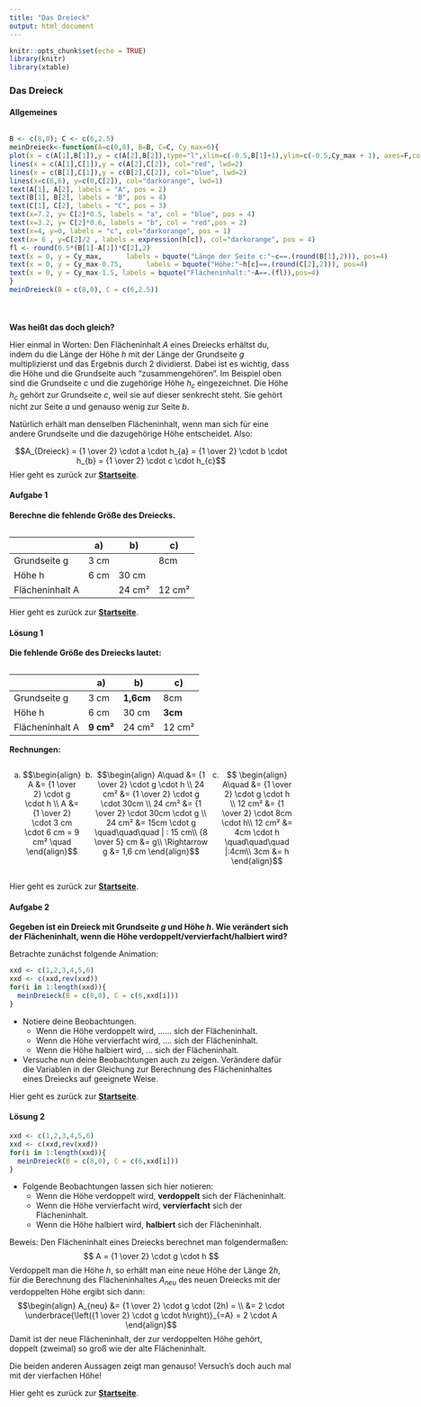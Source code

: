 ```yaml
---
title: "Das Dreieck"
output: html_document
---
```


```r
knitr::opts_chunk$set(echo = TRUE)
library(knitr)
library(xtable)
```
### Das Dreieck{.tabset}

#### Allgemeines
:::: {style="display: flex;"}

::: {}
<!-- First div -->
```r
B <- c(8,0); C <- c(6,2.5)
meinDreieck<-function(A=c(0,0), B=B, C=C, Cy_max=6){
plot(x = c(A[1],B[1]),y = c(A[2],B[2]),type="l",xlim=c(-0.5,B[1]+1),ylim=c(-0.5,Cy_max + 1), axes=F,col="darkorange",lwd=2,xlab = "",ylab="")
lines(x = c(A[1],C[1]),y = c(A[2],C[2]), col="red", lwd=2)
lines(x = c(B[1],C[1]),y = c(B[2],C[2]), col="blue", lwd=2)
lines(x=c(6,6), y=c(0,C[2]), col="darkorange", lwd=1)
text(A[1], A[2], labels = "A", pos = 2)
text(B[1], B[2], labels = "B", pos = 4)
text(C[1], C[2], labels = "C", pos = 3)
text(x=7.2, y= C[2]*0.5, labels = "a", col = "blue", pos = 4)
text(x=3.2, y= C[2]*0.6, labels = "b", col = "red",pos = 2)
text(x=4, y=0, labels = "c", col="darkorange", pos = 1)
text(x= 6 , y=C[2]/2 , labels = expression(h[c]), col="darkorange", pos = 4)
fl <- round(0.5*(B[1]-A[1])*C[2],2)
text(x = 0, y = Cy_max,      labels = bquote("Länge der Seite c:"~c==.(round(B[1],2))), pos=4)
text(x = 0, y = Cy_max-0.75,      labels = bquote("Höhe:"~h[c]==.(round(C[2],2))), pos=4)
text(x = 0, y = Cy_max-1.5, labels = bquote("Flächeninhalt:"~A==.(fl)),pos=4)
}
meinDreieck(B = c(8,0), C = c(6,2.5))
```

:::

::: {}
<!-- Second div -->

<br><br><br><br><br><br>

**Flächeninhalt des Dreiecks:** 

$$A = {1 \over 2} \cdot g \cdot h$$  

**Umfang des Dreiecks**
$$U = a + b + c$$
:::

::::


**Was heißt das doch gleich?**

Hier einmal in Worten: Den Flächeninhalt $A$ eines Dreiecks erhältst du, indem du die Länge der Höhe $h$ mit der Länge der Grundseite $g$ multiplizierst und das Ergebnis durch 2 dividierst. Dabei ist es wichtig, dass die Höhe und die Grundseite auch "zusammengehören". Im Beispiel oben sind die Grundseite $c$ und die zugehörige Höhe $h_c$ eingezeichnet. Die Höhe $h_c$ gehört zur Grundseite $c$, weil sie auf dieser senkrecht steht. Sie gehört nicht zur Seite $a$ und genauso wenig zur Seite $b$.

Natürlich erhält man denselben Flächeninhalt, wenn man sich für eine andere Grundseite und die dazugehörige Höhe entscheidet. Also:

$$A_{Dreieck} = {1 \over 2} \cdot a \cdot h_{a} = {1 \over 2} \cdot b \cdot h_{b} = {1 \over 2} \cdot c \cdot h_{c}$$
Hier geht es zurück zur [**Startseite**](https://gdischinger.github.io/Mathe_8d/03FormelnErstellen/20210118/FlächenberechnungErinnerung.html).


#### Aufgabe 1
**Berechne die fehlende Größe des Dreiecks.**
```r
```
<br> |a) |b) | c)
------|------|------|-----
 Grundseite g| 3 cm | | 8cm
 Höhe h | 6 cm | 30 cm | 
 Flächeninhalt A|  | 24 cm² | 12 cm²

Hier geht es zurück zur [**Startseite**](https://gdischinger.github.io/Mathe_8d/03FormelnErstellen/20210118/FlächenberechnungErinnerung.html).


#### Lösung 1
**Die fehlende Größe des Dreiecks lautet:**
```r
```
<br> |a) |b) | c)
------|------|------|-----
 Grundseite g| 3 cm |**1,6cm** | 8cm
 Höhe h | 6 cm | 30 cm | **3cm** 
 Flächeninhalt A| **9 cm²** | 24 cm² | 12 cm²
 
 **Rechnungen:**
 
:::: {style="display: flex;"}

::: {}
a)
$$\begin{align} A &= {1 \over 2} \cdot g \cdot h \\
A &= {1 \over 2} \cdot 3 cm \cdot 6 cm = 9 cm² \quad \end{align}$$
:::

::: {}

:::

::: {}
b) 
$$\begin{align} A\quad &= {1 \over 2} \cdot g \cdot h \\
24 cm² &= {1 \over 2} \cdot g \cdot 30cm \\
24 cm² &= {1 \over 2} \cdot 30cm \cdot g \\
24 cm² &= 15cm \cdot g  \quad\quad\quad | : 15 cm\\
{8 \over 5} cm &= g\\
\Rightarrow g &= 1,6 cm \end{align}$$
:::

::: {}

:::

::: {}
c)   
$$ \begin{align} A\quad &= {1 \over 2} \cdot g \cdot h \\
12 cm² &= {1 \over 2} \cdot 8cm \cdot h\\
12 cm² &= 4cm \cdot h \quad\quad\quad |:4cm\\
3cm &= h \end{align}$$
:::

:::: 
 
 

 
Hier geht es zurück zur [**Startseite**](https://gdischinger.github.io/Mathe_8d/03FormelnErstellen/20210118/FlächenberechnungErinnerung.html).

#### Aufgabe 2
**Gegeben ist ein Dreieck mit Grundseite $g$ und Höhe $h$. Wie verändert sich der Flächeninhalt, wenn die Höhe verdoppelt/vervierfacht/halbiert wird?**

Betrachte zunächst folgende Animation:

```r
xxd <- c(1,2,3,4,5,6)
xxd <- c(xxd,rev(xxd))
for(i in 1:length(xxd)){
  meinDreieck(B = c(8,0), C = c(6,xxd[i]))
}
```

* Notiere deine Beobachtungen.
  + Wenn die Höhe verdoppelt wird, ...... sich der Flächeninhalt.
  + Wenn die Höhe vervierfacht wird, .... sich der Flächeninhalt.
  + Wenn die Höhe halbiert wird, ... sich der Flächeninhalt.

* Versuche nun deine Beobachtungen auch zu zeigen. Verändere dafür die Variablen in der Gleichung zur Berechnung des Flächeninhaltes eines Dreiecks auf geeignete Weise.


Hier geht es zurück zur [**Startseite**](https://gdischinger.github.io/Mathe_8d/03FormelnErstellen/20210118/FlächenberechnungErinnerung.html).


#### Lösung 2

```r
xxd <- c(1,2,3,4,5,6)
xxd <- c(xxd,rev(xxd))
for(i in 1:length(xxd)){
  meinDreieck(B = c(8,0), C = c(6,xxd[i]))
}
```


* Folgende Beobachtungen lassen sich hier notieren:
  + Wenn die Höhe verdoppelt wird, **verdoppelt** sich der Flächeninhalt.
  + Wenn die Höhe vervierfacht wird, **vervierfacht** sich der Flächeninhalt.
  + Wenn die Höhe halbiert wird, **halbiert** sich der Flächeninhalt.

Beweis:
Den Flächeninhalt eines Dreiecks berechnet man folgendermaßen:
$$ A = {1 \over 2} \cdot g \cdot h $$
Verdoppelt man die Höhe $h$, so erhält man eine neue Höhe der Länge $2h$, für die Berechnung des Flächeninhaltes $A_{neu}$ des neuen Dreiecks mit der verdoppelten Höhe ergibt sich dann:
$$\begin{align} A_{neu} &= {1 \over 2} \cdot g \cdot (2h) = \\
&= 2 \cdot \underbrace{\left({1 \over 2} \cdot g \cdot h\right)}_{=A} =  2 \cdot A \end{align}$$
Damit ist der neue Flächeninhalt, der zur verdoppelten Höhe gehört, doppelt (zweimal) so groß wie der alte Flächeninhalt.

Die beiden anderen Aussagen zeigt man genauso! Versuch's doch auch mal mit der vierfachen Höhe!

Hier geht es zurück zur [**Startseite**](https://gdischinger.github.io/Mathe_8d/03FormelnErstellen/20210118/FlächenberechnungErinnerung.html).